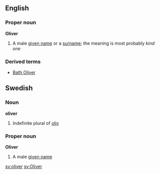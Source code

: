 ==English==
===Proper noun===
'''Oliver'''
# A male [[given name]] or a [[surname]]; the meaning is most probably ''kind one''
===Derived terms===
*[[Bath Oliver]]

==Swedish==
===Noun===
'''oliver'''

#Indefinite plural of [[oliv]]

===Proper noun===
'''Oliver'''

# A male [[given name]]

[[sv:oliver]]
[[sv:Oliver]]